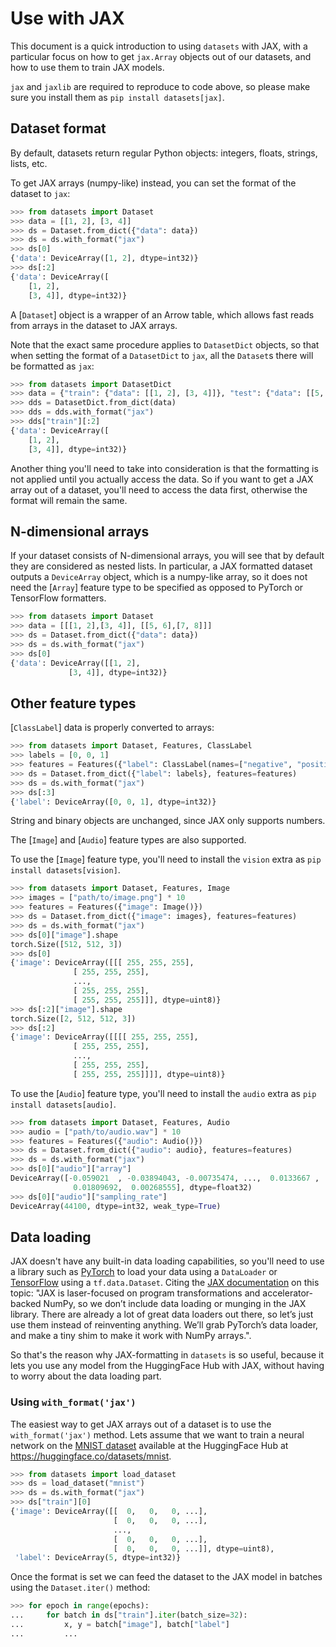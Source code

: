 # Use with JAX

This document is a quick introduction to using `datasets` with JAX, with a particular focus on how to get
`jax.Array` objects out of our datasets, and how to use them to train JAX models.

<Tip>

`jax` and `jaxlib` are required to reproduce to code above, so please make sure you
install them as `pip install datasets[jax]`.

</Tip>

## Dataset format

By default, datasets return regular Python objects: integers, floats, strings, lists, etc.

To get JAX arrays (numpy-like) instead, you can set the format of the dataset to `jax`:

```py
>>> from datasets import Dataset
>>> data = [[1, 2], [3, 4]]
>>> ds = Dataset.from_dict({"data": data})
>>> ds = ds.with_format("jax")
>>> ds[0]
{'data': DeviceArray([1, 2], dtype=int32)}
>>> ds[:2]
{'data': DeviceArray([
    [1, 2],
    [3, 4]], dtype=int32)}
```

<Tip>

A [`Dataset`] object is a wrapper of an Arrow table, which allows fast reads from arrays in the dataset to JAX arrays.

</Tip>

Note that the exact same procedure applies to `DatasetDict` objects, so that
when setting the format of a `DatasetDict` to `jax`, all the `Dataset`s there
will be formatted as `jax`:

```py
>>> from datasets import DatasetDict
>>> data = {"train": {"data": [[1, 2], [3, 4]]}, "test": {"data": [[5, 6], [7, 8]]}}
>>> dds = DatasetDict.from_dict(data)
>>> dds = dds.with_format("jax")
>>> dds["train"][:2]
{'data': DeviceArray([
    [1, 2],
    [3, 4]], dtype=int32)}
```

Another thing you'll need to take into consideration is that the formatting is not applied
until you actually access the data. So if you want to get a JAX array out of a dataset,
you'll need to access the data first, otherwise the format will remain the same.

## N-dimensional arrays

If your dataset consists of N-dimensional arrays, you will see that by default they are considered as nested lists.
In particular, a JAX formatted dataset outputs a `DeviceArray` object, which is a numpy-like array, so it does not
need the [`Array`] feature type to be specified as opposed to PyTorch or TensorFlow formatters.

```py
>>> from datasets import Dataset
>>> data = [[[1, 2],[3, 4]], [[5, 6],[7, 8]]]
>>> ds = Dataset.from_dict({"data": data})
>>> ds = ds.with_format("jax")
>>> ds[0]
{'data': DeviceArray([[1, 2],
             [3, 4]], dtype=int32)}
```

## Other feature types

[`ClassLabel`] data is properly converted to arrays:

```py
>>> from datasets import Dataset, Features, ClassLabel
>>> labels = [0, 0, 1]
>>> features = Features({"label": ClassLabel(names=["negative", "positive"])})
>>> ds = Dataset.from_dict({"label": labels}, features=features)
>>> ds = ds.with_format("jax")
>>> ds[:3]
{'label': DeviceArray([0, 0, 1], dtype=int32)}
```

String and binary objects are unchanged, since JAX only supports numbers.

The [`Image`] and [`Audio`] feature types are also supported.

<Tip>

To use the [`Image`] feature type, you'll need to install the `vision` extra as
`pip install datasets[vision]`.

</Tip>

```py
>>> from datasets import Dataset, Features, Image
>>> images = ["path/to/image.png"] * 10
>>> features = Features({"image": Image()})
>>> ds = Dataset.from_dict({"image": images}, features=features)
>>> ds = ds.with_format("jax")
>>> ds[0]["image"].shape
torch.Size([512, 512, 3])
>>> ds[0]
{'image': DeviceArray([[[ 255, 255, 255],
              [ 255, 255, 255],
              ...,
              [ 255, 255, 255],
              [ 255, 255, 255]]], dtype=uint8)}
>>> ds[:2]["image"].shape
torch.Size([2, 512, 512, 3])
>>> ds[:2]
{'image': DeviceArray([[[[ 255, 255, 255],
              [ 255, 255, 255],
              ...,
              [ 255, 255, 255],
              [ 255, 255, 255]]]], dtype=uint8)}
```

<Tip>

To use the [`Audio`] feature type, you'll need to install the `audio` extra as
`pip install datasets[audio]`.

</Tip>

```py
>>> from datasets import Dataset, Features, Audio
>>> audio = ["path/to/audio.wav"] * 10
>>> features = Features({"audio": Audio()})
>>> ds = Dataset.from_dict({"audio": audio}, features=features)
>>> ds = ds.with_format("jax")
>>> ds[0]["audio"]["array"]
DeviceArray([-0.059021  , -0.03894043, -0.00735474, ...,  0.0133667 ,
              0.01809692,  0.00268555], dtype=float32)
>>> ds[0]["audio"]["sampling_rate"]
DeviceArray(44100, dtype=int32, weak_type=True)
```

## Data loading

JAX doesn't have any built-in data loading capabilities, so you'll need to use a library such
as [PyTorch](https://pytorch.org/) to load your data using a `DataLoader` or [TensorFlow](https://www.tensorflow.org/)
using a `tf.data.Dataset`. Citing the [JAX documentation](https://jax.readthedocs.io/en/latest/notebooks/Neural_Network_and_Data_Loading.html#data-loading-with-pytorch) on this topic:
"JAX is laser-focused on program transformations and accelerator-backed NumPy, so we don’t
include data loading or munging in the JAX library. There are already a lot of great data loaders
out there, so let’s just use them instead of reinventing anything. We’ll grab PyTorch’s data loader,
and make a tiny shim to make it work with NumPy arrays.".

So that's the reason why JAX-formatting in `datasets` is so useful, because it lets you use
any model from the HuggingFace Hub with JAX, without having to worry about the data loading
part.

### Using `with_format('jax')`

The easiest way to get JAX arrays out of a dataset is to use the `with_format('jax')` method. Lets assume
that we want to train a neural network on the [MNIST dataset](http://yann.lecun.com/exdb/mnist/) available
at the HuggingFace Hub at https://huggingface.co/datasets/mnist.

```py
>>> from datasets import load_dataset
>>> ds = load_dataset("mnist")
>>> ds = ds.with_format("jax")
>>> ds["train"][0]
{'image': DeviceArray([[  0,   0,   0, ...],
                       [  0,   0,   0, ...],
                       ...,
                       [  0,   0,   0, ...],
                       [  0,   0,   0, ...]], dtype=uint8),
 'label': DeviceArray(5, dtype=int32)}
```

Once the format is set we can feed the dataset to the JAX model in batches using the `Dataset.iter()`
method:

```py
>>> for epoch in range(epochs):
...     for batch in ds["train"].iter(batch_size=32):
...         x, y = batch["image"], batch["label"]
...         ...
```
